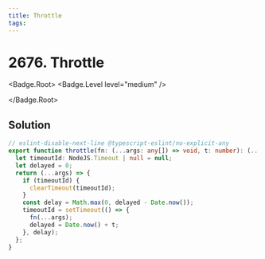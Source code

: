 ```yaml
---
title: Throttle
tags:
---
```


# 2676. Throttle

<Badge.Root>
<Badge.Level level="medium" />

</Badge.Root>

## Solution

```typescript filename="solution.ts" copy
// eslint-disable-next-line @typescript-eslint/no-explicit-any
export function throttle(fn: (...args: any[]) => void, t: number): (...args: any[]) => void {
  let timeoutId: NodeJS.Timeout | null = null;
  let delayed = 0;
  return (...args) => {
    if (timeoutId) {
      clearTimeout(timeoutId);
    }
    const delay = Math.max(0, delayed - Date.now());
    timeoutId = setTimeout(() => {
      fn(...args);
      delayed = Date.now() + t;
    }, delay);
  };
}
```

<ProblemLink codingSite="leetcode" href="https://leetcode.com/problems/throttle" title="Throttle" />
